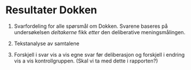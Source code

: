 # Resultater Dokken {#dokken}

1. Svarfordeling for alle spørsmål om Dokken. Svarene baseres på undersøkelsen *deltakerne* fikk *etter* den deliberative meningsmålingen.

2. Tekstanalyse av samtalene

3. Forskjell i svar vis a vis egne svar før deliberasjon og forskjell i endring vis a vis kontrollgruppen. (Skal vi ta med dette i rapporten?)
